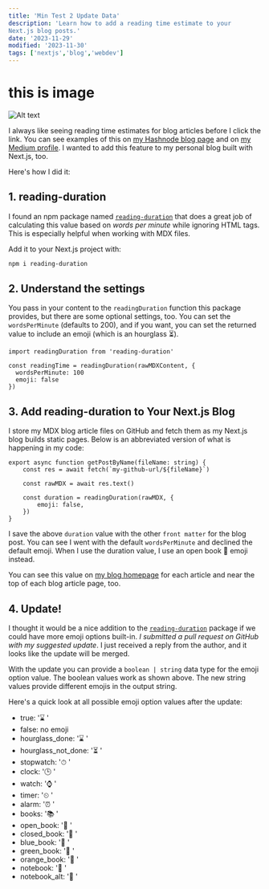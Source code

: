 ```yaml
---
title: 'Min Test 2 Update Data'
description: 'Learn how to add a reading time estimate to your 
Next.js blog posts.'
date: '2023-11-29'
modified: '2023-11-30'
tags: ['nextjs','blog','webdev']
---
```



# this is image
![Alt text](https://api.lorem.space/image/ai?w=450&h=450)

I always like seeing reading time estimates for blog articles before I click the link. You can see examples of this on [my Hashnode blog page](https://yesdavidgray.com/) and on [my Medium profile](https://medium.com/@davegray_86804). I wanted to add this feature to my personal blog built with Next.js, too. 

Here's how I did it: 

## 1. reading-duration 

I found an npm package named [`reading-duration`](https://www.npmjs.com/package/reading-duration) that does a great job of calculating this value based on _words per minute_ while ignoring HTML tags. This is especially helpful when working with MDX files.  

Add it to your Next.js project with:
```bash
npm i reading-duration
```

## 2. Understand the settings 

You pass in your content to the `readingDuration` function this package provides, but there are some optional settings, too. You can set the `wordsPerMinute` (defaults to 200), and if you want, you can set the returned value to include an emoji (which is an hourglass ⏳). 

```tsx
import readingDuration from 'reading-duration'

const readingTime = readingDuration(rawMDXContent, {
  wordsPerMinute: 100 
  emoji: false
})
```

## 3. Add reading-duration to Your Next.js Blog

I store my MDX blog article files on GitHub and fetch them as my Next.js blog builds static pages. Below is an abbreviated version of what is happening in my code: 

```tsx
export async function getPostByName(fileName: string) {
    const res = await fetch(`my-github-url/${fileName}`)

    const rawMDX = await res.text()

    const duration = readingDuration(rawMDX, {
        emoji: false,
    })
}
```
I save the above `duration` value with the other `front matter` for the blog post. You can see I went with the default `wordsPerMinute` and declined the default emoji. When I use the duration value, I use an open book 📖 emoji instead.

You can see this value on [my blog homepage](https://www.davegray.codes/) for each article and near the top of each blog article page, too.

## 4. Update!

I thought it would be a nice addition to the [`reading-duration`](https://www.npmjs.com/package/reading-duration) package if we could have more emoji options built-in. _I submitted a pull request on GitHub with my suggested update_. I just received a reply from the author, and it looks like the update will be merged. 

With the update you can provide a `boolean | string` data type for the emoji option value. The boolean values work as shown above. The new string values provide different emojis in the output string. 

Here's a quick look at all possible emoji option values after the update:

- true: '⌛ '
- false: no emoji
- hourglass_done: '⌛ '
- hourglass_not_done: '⏳ '
- stopwatch: '⏱ '
- clock: '🕒 '
- watch: '⌚ '
- timer: '⏲ '
- alarm: '⏰ '
- books: '📚 '
- open_book: '📖 '
- closed_book: '📕 '
- blue_book: '📘 '
- green_book: '📗 '
- orange_book: '📙 '
- notebook: '📓 '
- notebook_alt: '📔 '
